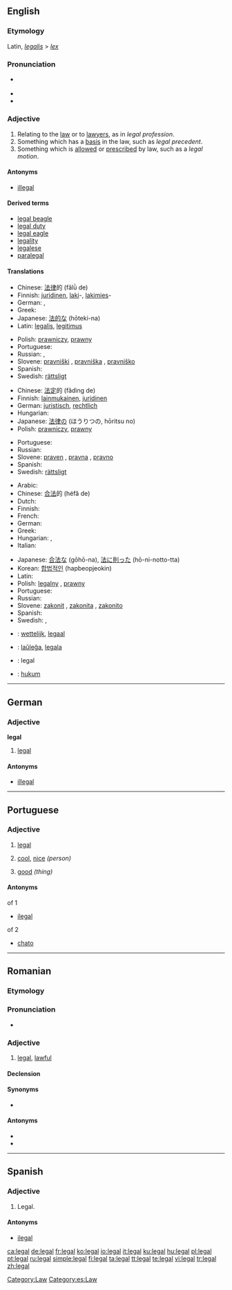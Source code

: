 ==English==

{{rank|winter|expect|nation|964|legal|spread|enter|consider}}

===Etymology===
Latin, ''[[legalis]]'' > ''[[lex]]''

===Pronunciation===
* {{a|RP}} {{IPA|/liːɡl/}}
* {{audio|en-us-legal.ogg|Audio (US)}}
* {{rhymes|iːɡəl}}

===Adjective===
{{en-adj}}

# Relating to the [[law]] or to [[lawyer]]s, as in ''legal profession''.
# Something which has a [[basis]] in the law, such as ''legal precedent''.
# Something which is [[allow]]ed or [[prescribe]]d by law, such as a ''legal motion''.

====Antonyms====
* [[illegal]]

====Derived terms====
* [[legal beagle]]
* [[legal duty]]
* [[legal eagle]]
* [[legality]]
* [[legalese]]
* [[paralegal]]

====Translations====
{{trans-top|Relating to the law or to lawyers}}
* Chinese: [[法律]]的 (fǎlǜ de)
* Finnish: [[juridinen]], [[laki]]-, [[lakimies]]-
* German: {{t+|de|juristisch}}, {{t-|de|rechtlich}}
* Greek: {{t+|el|νομικός|sc=Grek}}
* Japanese: [[法的な]] (hōteki-na)
* Latin: [[legalis]], [[legitimus]]
{{trans-mid}}
* Polish: [[prawniczy]], [[prawny]]
* Portuguese: {{t+|pt|legal}}
* Russian: {{t|ru|юридический|tr=juridíčeskij}}, {{t|ru|правовой|tr=pravovój}}
* Slovene: [[pravniški]] {{m}}, [[pravniška]] {{f}}, [[pravniško]] {{n}}
* Spanish: {{t-|es|legal}}
* Swedish: [[rättsligt]]
{{trans-bottom}}

{{trans-top|Something which has a basis in the law}}
* Chinese: [[法定]]的 (fǎdìng de)
* Finnish: [[lainmukainen]], [[juridinen]]
* German: [[juristisch]], [[rechtlich]]
* Hungarian: {{t|hu|törvényes}}
* Japanese: [[法律]]の (ほうりつの, hōritsu no)
* Polish: [[prawniczy]], [[prawny]]
{{trans-mid}}
* Portuguese: {{t+|pt|legal}}
* Russian: {{t|ru|правомерный|tr=pravomérnyj}}
* Slovene: [[praven]] {{m}}, [[pravna]] {{f}}, [[pravno]] {{n}}
* Spanish: {{t-|es|legal}}
* Swedish: [[rättsligt]]
{{trans-bottom}}

{{trans-top|Something which is allowed or prescribed by law}}
* Arabic: {{Arab|[[قانوني]]}} {{IPAchar|(qanūniy)}}
* Chinese: [[合法]]的 (héfǎ de)
* Dutch: {{t|nl|wettig}}
* Finnish: {{t+|fi|laillinen}}
* French: {{t|fr|légal}}
* German: {{t+|de|legal}}
* Greek: {{t+|el|νόμιμος|sc=Grek}}
* Hungarian: {{t|hu|jogi}}, {{t|hu|törvényes}}
* Italian: {{t|it|legale}}
{{trans-mid}}
* Japanese: [[合法な]] (gōhō-na), [[法]][[に]][[則る|則っ]][[た]] (hō-ni-notto-tta)
* Korean: [[합법적인]] (hapbeopjeokin)
* Latin: {{t-|la|legitimus}}
* Polish: [[legalny]] {{m}}, [[prawny]]
* Portuguese: {{t+|pt|legal}}
* Russian: {{t|ru|законный|tr=zakónnyj}}
* Slovene: [[zakonit]] {{m}}, [[zakonita]] {{f}}, [[zakonito]] {{n}}
* Spanish: {{t-|es|legal}}
* Swedish: {{t|sv|lagligt}}, {{t|sv|laglig}}
{{trans-bottom}}

{{checktrans}}
{{top}}
* {{ttbc|Dutch}}: [[wettelijk]], [[legaal]]
* {{ttbc|Esperanto}}: [[laŭleĝa]], [[legala]]
* {{ttbc|Interlingua}}: legal
* {{ttbc|Indonesian}}: [[hukum]]
{{bottom}}

[[Category:Law]]

----

==German==

===Adjective===
'''legal'''

# [[legal#English|legal]]

====Antonyms====
* [[illegal]]

----

==Portuguese==

===Adjective===
{{pt-adj-mf|pl=legais}}

# [[legal#English|legal]]
# {{familiar|lang=pt}} [[cool]], [[nice]] ''(person)''
# {{familiar|lang=pt}} [[good]] ''(thing)''

====Antonyms====
;of 1
* [[ilegal]]
;of 2
* [[chato]]

----

==Romanian==

===Etymology===
{{etyl|fr|ro}} {{term|légal|lang=fr}}

===Pronunciation===
* {{IPA|[leˈgal]|lang=ro}}

===Adjective===
{{ro-adj|4}}

# [[#English|legal]], [[lawful]]

====Declension====
{{ro-adj-4}}

====Synonyms====
* {{l|ro|licit}}

====Antonyms====
* {{l|ro|ilegal}}
* {{l|ro|ilicit}}

----

==Spanish==

===Adjective===
{{es-adj|pl=legales}}

# Legal.

====Antonyms====
* [[ilegal]]

[[Category:es:Law]]

[[ca:legal]]
[[de:legal]]
[[fr:legal]]
[[ko:legal]]
[[io:legal]]
[[it:legal]]
[[ku:legal]]
[[hu:legal]]
[[pl:legal]]
[[pt:legal]]
[[ru:legal]]
[[simple:legal]]
[[fi:legal]]
[[ta:legal]]
[[tt:legal]]
[[te:legal]]
[[vi:legal]]
[[tr:legal]]
[[zh:legal]]